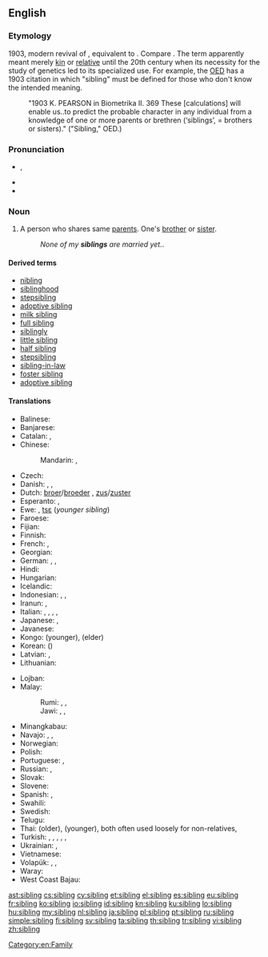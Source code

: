 ==English==

===Etymology===
1903, modern revival of {{etyl|ang|en}} {{m|ang|sibling||relative, a relation, kinsman}}, equivalent to {{suffix|sib|ling|lang=en}}. Compare {{etyl|enm|en}} {{term|sib|sib, sibbe|relative, kinsman|lang=enm}}. The term apparently meant merely [[kin]] or [[relative]] until the 20th century when its necessity for the study of genetics led to its specialized use. For example, the [[w:Oxford English Dictionary|OED]] has a 1903 citation in which "sibling" must be defined for those who don't know the intended meaning.
: "1903 K. PEARSON in Biometrika II. 369 These [calculations] will enable us..to predict the probable character in any individual from a knowledge of one or more parents or brethren (‘siblings’, = brothers or sisters)." ("Sibling," OED.)

===Pronunciation===
* {{enPR|sĭbʹ-lĭng}}, {{IPA|/ˈsɪblɪŋ/|lang=en}}
* {{rhymes|ɪblɪŋ|ɪŋ|lang=en}}
* {{hyphenation|sib|ling|lang=en}}

===Noun===
{{wikipedia}}
{{en-noun}}

# A person who shares same [[parent]]s. One's [[brother]] or [[sister]].
#: ''None of my '''siblings''' are married yet.''.

====Derived terms====
* [[nibling]]
* [[siblinghood]]
*[[stepsibling]]
*[[adoptive sibling]]
*[[milk sibling]]
*[[full sibling]]
*[[siblingly]]
*[[little sibling]]
*[[half sibling]]
*[[stepsibling]]
*[[sibling-in-law]]
*[[foster sibling]]
*[[adoptive sibling]]

====Translations====
{{trans-top|person who shares same parents}}
* Balinese: {{t|ban|adi}} {{qualifier|younger}}
* Banjarese: {{t|bjn|dangsanak}}
* Catalan: {{t+|ca|germà|m}}, {{t+|ca|germana|f}}
* Chinese:
*: Mandarin: {{t+|cmn|兄弟|tr=xiōngdì|sc=Hani}}, {{t+|cmn|姐妹|tr=jiěmèi|sc=Hani}} {{qualifier|sister(s)}}
* Czech: {{t+|cs|sourozenec|m}}
* Danish: {{t+|da|bror|c}}, {{t+|da|søster|c}}, {{t+|da|søskende|c-p}}
* Dutch: [[broer]]/[[broeder]] {{g|m}}, [[zus]]/[[zuster]] {{g|f}}
* Esperanto: {{t|eo|gefrato}}, {{t+|eo|gefratoj|p}}
* Ewe: {{t|ee|nɔvi}}, [[tsɛ]] (''younger sibling'')
* Faroese: {{t+|fo|systkin|n-p}}
* Fijian: {{t|fj|taci}} {{qualifier|younger}}
* Finnish: {{t+|fi|sisarus}}
* French: {{t|fr|frère et sœur|m|p}}, {{t+|fr|fratrie|f}}
* Georgian: {{t|ka|დედმამიშვილი|sc=Geor}}
* German: {{t+|de|Bruder}}, {{t+|de|Schwester}}, {{t+|de|Geschwister|p}}
* Hindi: {{t|hi|सहोदर|m|tr=sahodar}}
* Hungarian: {{t+|hu|testvér}}
* Icelandic: {{t+|is|systkin|n-p}}
* Indonesian: {{t+|id|kakak}} {{qualifier|older}}, {{t+|id|adik}} {{qualifier|younger}}, {{t+|id|saudara}} {{qualifier|regardless of age}}
* Iranun: {{t|ill|ari}} {{qualifier|younger}}, {{t|ill|dadi'}} {{qualifier|younger}}
* Italian: {{t+|it|fratello|m}}, {{t+|it|sorella|f}}, {{t|it|parente}}, {{t+|it|congiunto|m}}, {{t+|it|consanguineo}}
* Japanese: {{t+|ja|兄弟|tr=[[きょうだい]], kyōdai|sc=Jpan}}{{t+|ja|兄弟姉妹|tr=きょうだいしまい, kyōdai shimai}}, {{t+|ja|同胞|tr=どうほう, dōhō}}
* Javanese: {{t|jv|ari}} {{qualifier|younger}}
* Kongo: {{t|kg|lêki}} (younger), {{t|kg|yaya}} (elder)
* Korean: {{t+|ko|형제|sc=Kore}} ({{t+|ko|兄弟|sc=Kore}})
* Latvian: {{t+|lv|brālis|m}}, {{t|lv|māsa|f}}
* Lithuanian: {{t|lt|brolija|f}}
{{trans-mid}}
* Lojban: {{t|jbo|tunba}}
* Malay:
*: Rumi: {{t+|ms|abang}} {{qualifier|older, male}}, {{t+|ms|kakak}} {{qualifier|older}}, {{t+|ms|adik}} {{qualifier|younger}}
*: Jawi: {{t|ms|ابڠ|sc=Arab}} {{qualifier|older, male}}, {{t|ms|کاکق|sc=Arab}} {{qualifier|older}}, {{t|ms|اديق|sc=Arab}} {{qualifier|younger}}
* Minangkabau: {{t|min|dunsanak}}
* Navajo: {{t|nv|bił hajííjééʼ|p}} {{qualifier|blood siblings sharing the mother}}, {{t|nv|hakʼis}} {{qualifier|same sex as you}}, {{t|nv|halah}} {{qualifier|opposite sex from you}}
* Norwegian: {{t+|no|søsken|n}}
* Polish: {{t+|pl|rodzeństwo|n}}
* Portuguese: {{t+|pt|irmão}}, {{t+|pt|irmã}}
* Russian: {{t+|ru|брат|m}} {{qualifier|brother}}, {{t+|ru|сестра́|f}} {{qualifier|sister}}
* Slovak: {{t|sk|súrodenec|m}}
* Slovene: {{t|sl|sorojenec|m}}
* Spanish: {{t+|es|hermano|m}}, {{t+|es|hermana|f}}
* Swahili: {{t+|sw|ndugu|c9|c0}}
* Swedish: {{t+|sv|syskon|n}}
* Telugu: {{t+|te|తోబుట్టువు}}
* Thai: {{t+|th|พี่|tr=pee}} (older), {{t+|th|น้อง|tr=norng}} (younger), both often used loosely for non-relatives, {{t+|th|พี่น้อง|tr=pêe nóng|sc=Thai}}
* Turkish: {{t+|tr|kardeş}}, {{t+|tr|birader|m}}, {{t+|tr|bacı|f}}, {{t+|tr|ağabey|m}} {{qualifier|elder}}, {{t+|tr|abla|f}} {{qualifier|elder}}, {{t+|tr|abi|m}} {{qualifier|colloquial form for ağabey}}
* Ukrainian: {{t|uk|суро́дженець|m|tr=suródženeć|sc=Cyrl}}, {{t|uk|родже́нство|n|tr=rodžénstvo|sc=Cyrl}}
* Vietnamese: {{t|vi|anh chị em}}
* Volapük: {{qualifier|♂♀}} {{t+|vo|gem}}, {{qualifier|♂}} {{t+|vo|higem}}, {{qualifier|♀}} {{t+|vo|jigem}}
* Waray: {{t+|war|bug-to}}
* West Coast Bajau: {{t|bdr|adi'}} {{qualifier|younger}}
{{trans-bottom}}

[[Category:en:Family]]

[[ast:sibling]]
[[cs:sibling]]
[[cy:sibling]]
[[et:sibling]]
[[el:sibling]]
[[es:sibling]]
[[eu:sibling]]
[[fr:sibling]]
[[ko:sibling]]
[[io:sibling]]
[[id:sibling]]
[[kn:sibling]]
[[ku:sibling]]
[[lo:sibling]]
[[hu:sibling]]
[[my:sibling]]
[[nl:sibling]]
[[ja:sibling]]
[[pl:sibling]]
[[pt:sibling]]
[[ru:sibling]]
[[simple:sibling]]
[[fi:sibling]]
[[sv:sibling]]
[[ta:sibling]]
[[th:sibling]]
[[tr:sibling]]
[[vi:sibling]]
[[zh:sibling]]